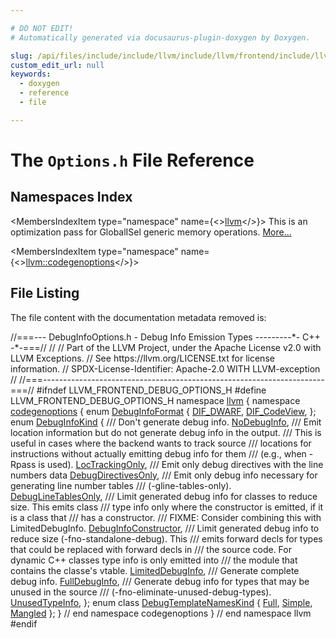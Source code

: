 ```yaml
---

# DO NOT EDIT!
# Automatically generated via docusaurus-plugin-doxygen by Doxygen.

slug: /api/files/include/include/llvm/include/llvm/frontend/include/llvm/frontend/debug/options-h
custom_edit_url: null
keywords:
  - doxygen
  - reference
  - file

---
```





# The `Options.h` File Reference

<DoxygenPage pluginConfig={pluginConfig}>



## Namespaces Index

<MembersIndex>

<MembersIndexItem
  type="namespace"
  name={<><a href="/docs/api/namespaces/llvm">llvm</a></>}>
This is an optimization pass for GlobalISel generic memory operations. <a href="/docs/api/namespaces/llvm/#details">More...</a>
</MembersIndexItem>

<MembersIndexItem
  type="namespace"
  name={<><a href="/docs/api/namespaces/llvm/codegenoptions">llvm::codegenoptions</a></>}>
</MembersIndexItem>

</MembersIndex>


## File Listing

The file content with the documentation metadata removed is:

<ProgramListing>

<Link id="l00001" /><CodeLine lineNumber="1"><span class="doxyHighlightComment">//===--- DebugInfoOptions.h - Debug Info Emission Types ---------&#42;- C++ -&#42;-===//</span></CodeLine>
<Link id="l00002" /><CodeLine lineNumber="2"><span class="doxyHighlightComment">//</span></CodeLine>
<Link id="l00003" /><CodeLine lineNumber="3"><span class="doxyHighlightComment">// Part of the LLVM Project, under the Apache License v2.0 with LLVM Exceptions.</span></CodeLine>
<Link id="l00004" /><CodeLine lineNumber="4"><span class="doxyHighlightComment">// See https://llvm.org/LICENSE.txt for license information.</span></CodeLine>
<Link id="l00005" /><CodeLine lineNumber="5"><span class="doxyHighlightComment">// SPDX-License-Identifier: Apache-2.0 WITH LLVM-exception</span></CodeLine>
<Link id="l00006" /><CodeLine lineNumber="6"><span class="doxyHighlightComment">//</span></CodeLine>
<Link id="l00007" /><CodeLine lineNumber="7"><span class="doxyHighlightComment">//===----------------------------------------------------------------------===//</span></CodeLine>
<Link id="l00008" /><CodeLine lineNumber="8"></CodeLine>
<Link id="l00009" /><CodeLine lineNumber="9"><span class="doxyHighlightPreprocessor">#ifndef LLVM&#95;FRONTEND&#95;DEBUG&#95;OPTIONS&#95;H</span></CodeLine>
<Link id="l00010" /><CodeLine lineNumber="10"><span class="doxyHighlightPreprocessor">#define LLVM&#95;FRONTEND&#95;DEBUG&#95;OPTIONS&#95;H</span></CodeLine>
<Link id="l00011" /><CodeLine lineNumber="11"></CodeLine>
<Link id="l00012" /><CodeLine lineNumber="12"><span class="doxyHighlightKeyword">namespace </span><span class="doxyHighlight"><a href="/docs/api/namespaces/llvm">llvm</a> &#123;</span></CodeLine>
<Link id="l00013" /><CodeLine lineNumber="13" lineLink="/docs/api/namespaces/llvm/codegenoptions"><span class="doxyHighlightKeyword">namespace </span><span class="doxyHighlight"><a href="/docs/api/namespaces/llvm/codegenoptions">codegenoptions</a> &#123;</span></CodeLine>
<Link id="l00014" /><CodeLine lineNumber="14"></CodeLine>
<Link id="l00015" /><CodeLine lineNumber="15" lineLink="/docs/api/namespaces/llvm/codegenoptions/#af2387489ade7dedcd3eb3fbde4e329cd"><span class="doxyHighlightKeyword">enum</span><span class="doxyHighlight"> <a href="/docs/api/namespaces/llvm/codegenoptions/#af2387489ade7dedcd3eb3fbde4e329cd">DebugInfoFormat</a> &#123;</span></CodeLine>
<Link id="l00016" /><CodeLine lineNumber="16" lineLink="/docs/api/namespaces/llvm/codegenoptions/#af2387489ade7dedcd3eb3fbde4e329cdad7c214a86efc666f6ad3d11d0d806051"><span class="doxyHighlight">  <a href="/docs/api/namespaces/llvm/codegenoptions/#af2387489ade7dedcd3eb3fbde4e329cdad7c214a86efc666f6ad3d11d0d806051">DIF&#95;DWARF</a>,</span></CodeLine>
<Link id="l00017" /><CodeLine lineNumber="17" lineLink="/docs/api/namespaces/llvm/codegenoptions/#af2387489ade7dedcd3eb3fbde4e329cda8a525d637b9e61cf897876ac83c2e8c9"><span class="doxyHighlight">  <a href="/docs/api/namespaces/llvm/codegenoptions/#af2387489ade7dedcd3eb3fbde4e329cda8a525d637b9e61cf897876ac83c2e8c9">DIF&#95;CodeView</a>,</span></CodeLine>
<Link id="l00018" /><CodeLine lineNumber="18"><span class="doxyHighlight">&#125;;</span></CodeLine>
<Link id="l00019" /><CodeLine lineNumber="19"></CodeLine>
<Link id="l00020" /><CodeLine lineNumber="20" lineLink="/docs/api/namespaces/llvm/codegenoptions/#a53c8523a6f1da6d46597d57e212f2d6a"><span class="doxyHighlightKeyword">enum</span><span class="doxyHighlight"> <a href="/docs/api/namespaces/llvm/codegenoptions/#a53c8523a6f1da6d46597d57e212f2d6a">DebugInfoKind</a> &#123;</span></CodeLine>
<Link id="l00021" /><CodeLine lineNumber="21"><span class="doxyHighlightComment">  /// Don&#39;t generate debug info.</span></CodeLine>
<Link id="l00022" /><CodeLine lineNumber="22" lineLink="/docs/api/namespaces/llvm/codegenoptions/#a53c8523a6f1da6d46597d57e212f2d6aa5efa96508bffc65b3c13b5bdd74f2091"><span class="doxyHighlight">  <a href="/docs/api/namespaces/llvm/codegenoptions/#a53c8523a6f1da6d46597d57e212f2d6aa5efa96508bffc65b3c13b5bdd74f2091">NoDebugInfo</a>,</span></CodeLine>
<Link id="l00023" /><CodeLine lineNumber="23"></CodeLine>
<Link id="l00024" /><CodeLine lineNumber="24"><span class="doxyHighlightComment">  /// Emit location information but do not generate debug info in the output.</span></CodeLine>
<Link id="l00025" /><CodeLine lineNumber="25"><span class="doxyHighlightComment">  /// This is useful in cases where the backend wants to track source</span></CodeLine>
<Link id="l00026" /><CodeLine lineNumber="26"><span class="doxyHighlightComment">  /// locations for instructions without actually emitting debug info for them</span></CodeLine>
<Link id="l00027" /><CodeLine lineNumber="27"><span class="doxyHighlightComment">  /// (e.g., when -Rpass is used).</span></CodeLine>
<Link id="l00028" /><CodeLine lineNumber="28" lineLink="/docs/api/namespaces/llvm/codegenoptions/#a53c8523a6f1da6d46597d57e212f2d6aa61014427e5e6bec75b7a5236cdd45b7d"><span class="doxyHighlight">  <a href="/docs/api/namespaces/llvm/codegenoptions/#a53c8523a6f1da6d46597d57e212f2d6aa61014427e5e6bec75b7a5236cdd45b7d">LocTrackingOnly</a>,</span></CodeLine>
<Link id="l00029" /><CodeLine lineNumber="29"></CodeLine>
<Link id="l00030" /><CodeLine lineNumber="30"><span class="doxyHighlightComment">  /// Emit only debug directives with the line numbers data</span></CodeLine>
<Link id="l00031" /><CodeLine lineNumber="31" lineLink="/docs/api/namespaces/llvm/codegenoptions/#a53c8523a6f1da6d46597d57e212f2d6aa85c6aa4f4f5bde0abc3477560e571c70"><span class="doxyHighlight">  <a href="/docs/api/namespaces/llvm/codegenoptions/#a53c8523a6f1da6d46597d57e212f2d6aa85c6aa4f4f5bde0abc3477560e571c70">DebugDirectivesOnly</a>,</span></CodeLine>
<Link id="l00032" /><CodeLine lineNumber="32"></CodeLine>
<Link id="l00033" /><CodeLine lineNumber="33"><span class="doxyHighlightComment">  /// Emit only debug info necessary for generating line number tables</span></CodeLine>
<Link id="l00034" /><CodeLine lineNumber="34"><span class="doxyHighlightComment">  /// (-gline-tables-only).</span></CodeLine>
<Link id="l00035" /><CodeLine lineNumber="35" lineLink="/docs/api/namespaces/llvm/codegenoptions/#a53c8523a6f1da6d46597d57e212f2d6aade1654f042c5976646d4447775a2cb0a"><span class="doxyHighlight">  <a href="/docs/api/namespaces/llvm/codegenoptions/#a53c8523a6f1da6d46597d57e212f2d6aade1654f042c5976646d4447775a2cb0a">DebugLineTablesOnly</a>,</span></CodeLine>
<Link id="l00036" /><CodeLine lineNumber="36"></CodeLine>
<Link id="l00037" /><CodeLine lineNumber="37"><span class="doxyHighlightComment">  /// Limit generated debug info for classes to reduce size. This emits class</span></CodeLine>
<Link id="l00038" /><CodeLine lineNumber="38"><span class="doxyHighlightComment">  /// type info only where the constructor is emitted, if it is a class that</span></CodeLine>
<Link id="l00039" /><CodeLine lineNumber="39"><span class="doxyHighlightComment">  /// has a constructor.</span></CodeLine>
<Link id="l00040" /><CodeLine lineNumber="40"><span class="doxyHighlightComment">  /// FIXME: Consider combining this with LimitedDebugInfo.</span></CodeLine>
<Link id="l00041" /><CodeLine lineNumber="41" lineLink="/docs/api/namespaces/llvm/codegenoptions/#a53c8523a6f1da6d46597d57e212f2d6aa3b01b0bb8f8defb1ca19687e7f5f7789"><span class="doxyHighlight">  <a href="/docs/api/namespaces/llvm/codegenoptions/#a53c8523a6f1da6d46597d57e212f2d6aa3b01b0bb8f8defb1ca19687e7f5f7789">DebugInfoConstructor</a>,</span></CodeLine>
<Link id="l00042" /><CodeLine lineNumber="42"></CodeLine>
<Link id="l00043" /><CodeLine lineNumber="43"><span class="doxyHighlightComment">  /// Limit generated debug info to reduce size (-fno-standalone-debug). This</span></CodeLine>
<Link id="l00044" /><CodeLine lineNumber="44"><span class="doxyHighlightComment">  /// emits forward decls for types that could be replaced with forward decls in</span></CodeLine>
<Link id="l00045" /><CodeLine lineNumber="45"><span class="doxyHighlightComment">  /// the source code. For dynamic C++ classes type info is only emitted into</span></CodeLine>
<Link id="l00046" /><CodeLine lineNumber="46"><span class="doxyHighlightComment">  /// the module that contains the classe&#39;s vtable.</span></CodeLine>
<Link id="l00047" /><CodeLine lineNumber="47" lineLink="/docs/api/namespaces/llvm/codegenoptions/#a53c8523a6f1da6d46597d57e212f2d6aa618351bacb827e6a919e8be550cc319a"><span class="doxyHighlight">  <a href="/docs/api/namespaces/llvm/codegenoptions/#a53c8523a6f1da6d46597d57e212f2d6aa618351bacb827e6a919e8be550cc319a">LimitedDebugInfo</a>,</span></CodeLine>
<Link id="l00048" /><CodeLine lineNumber="48"></CodeLine>
<Link id="l00049" /><CodeLine lineNumber="49"><span class="doxyHighlightComment">  /// Generate complete debug info.</span></CodeLine>
<Link id="l00050" /><CodeLine lineNumber="50" lineLink="/docs/api/namespaces/llvm/codegenoptions/#a53c8523a6f1da6d46597d57e212f2d6aa6836cdc835f0b87af75c226a2f175ab7"><span class="doxyHighlight">  <a href="/docs/api/namespaces/llvm/codegenoptions/#a53c8523a6f1da6d46597d57e212f2d6aa6836cdc835f0b87af75c226a2f175ab7">FullDebugInfo</a>,</span></CodeLine>
<Link id="l00051" /><CodeLine lineNumber="51"></CodeLine>
<Link id="l00052" /><CodeLine lineNumber="52"><span class="doxyHighlightComment">  /// Generate debug info for types that may be unused in the source</span></CodeLine>
<Link id="l00053" /><CodeLine lineNumber="53"><span class="doxyHighlightComment">  /// (-fno-eliminate-unused-debug-types).</span></CodeLine>
<Link id="l00054" /><CodeLine lineNumber="54" lineLink="/docs/api/namespaces/llvm/codegenoptions/#a53c8523a6f1da6d46597d57e212f2d6aa0e3504dab6615356f73ce8fdc5db0ede"><span class="doxyHighlight">  <a href="/docs/api/namespaces/llvm/codegenoptions/#a53c8523a6f1da6d46597d57e212f2d6aa0e3504dab6615356f73ce8fdc5db0ede">UnusedTypeInfo</a>,</span></CodeLine>
<Link id="l00055" /><CodeLine lineNumber="55"><span class="doxyHighlight">&#125;;</span></CodeLine>
<Link id="l00056" /><CodeLine lineNumber="56"></CodeLine>
<Link id="l00057" /><CodeLine lineNumber="57" lineLink="/docs/api/namespaces/llvm/codegenoptions/#a8bdfd02a4927b28f11c7340a92cbbb09"><span class="doxyHighlightKeyword">enum class</span><span class="doxyHighlight"> <a href="/docs/api/namespaces/llvm/codegenoptions/#a8bdfd02a4927b28f11c7340a92cbbb09">DebugTemplateNamesKind</a> &#123; <a href="/docs/api/namespaces/llvm/codegenoptions/#a8bdfd02a4927b28f11c7340a92cbbb09abbd47109890259c0127154db1af26c75">Full</a>, <a href="/docs/api/namespaces/llvm/codegenoptions/#a8bdfd02a4927b28f11c7340a92cbbb09a1fbb1e3943c2c6c560247ac8f9289780">Simple</a>, <a href="/docs/api/namespaces/llvm/codegenoptions/#a8bdfd02a4927b28f11c7340a92cbbb09aebe9e17696fcfe4afbf16b9437973d39">Mangled</a> &#125;;</span></CodeLine>
<Link id="l00058" /><CodeLine lineNumber="58"></CodeLine>
<Link id="l00059" /><CodeLine lineNumber="59"><span class="doxyHighlight">&#125; </span><span class="doxyHighlightComment">// end namespace codegenoptions</span></CodeLine>
<Link id="l00060" /><CodeLine lineNumber="60"><span class="doxyHighlight">&#125; </span><span class="doxyHighlightComment">// end namespace llvm</span></CodeLine>
<Link id="l00061" /><CodeLine lineNumber="61"></CodeLine>
<Link id="l00062" /><CodeLine lineNumber="62"><span class="doxyHighlightPreprocessor">#endif</span></CodeLine>

</ProgramListing>


</DoxygenPage>
